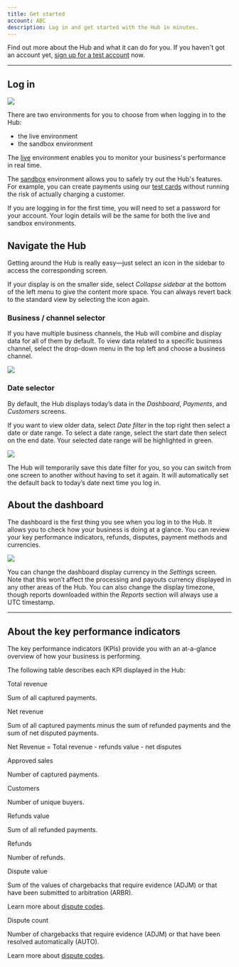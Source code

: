 ```yaml
---
title: Get started
account: ABC
description: Log in and get started with the Hub in minutes.
---
```


Find out more about the Hub and what it can do for you. If you haven't got an account yet, [sign up for a test account](https://www.checkout.com/get-test-account) now.

---

## Log in

<img src="/docs/TheHub/GetStarted/1-logIn.png" withFullscreenPreview />

There are two environments for you to choose from when logging in to the Hub:

*   the live environment
*   the sandbox environment

The [live](https://hub.checkout.com/login) environment enables you to monitor your business's performance in real time.

The [sandbox](https://sandbox.checkout.com/login) environment allows you to safely try out the Hub's features. For example, you can create payments using our [test cards](/display/DOCS/Test+card+numbers) without running the risk of actually charging a customer. 

<TipBox variant="info">

If you are logging in for the first time, you will need to set a password for your account. Your login details will be the same for both the live and sandbox environments.

</TipBox>

## Navigate the Hub

Getting around the Hub is really easy—just select an icon in the sidebar to access the corresponding screen.

<TipBox variant="tip">

If your display is on the smaller side, select _Collapse sidebar_ at the bottom of the left menu to give the content more space. You can always revert back to the standard view by selecting the icon again.

</TipBox>

### Business / channel selector

If you have multiple business channels, the Hub will combine and display data for all of them by default. To view data related to a specific business channel, select the drop-down menu in the top left and choose a business channel.

<img maxWidth={280} src="/docs/TheHub/GetStarted/2-business-channel-selector.png" withFullscreenPreview />

### Date selector

By default, the Hub displays today’s data in the _Dashboard_, _Payments_, and _Customers_ screens.

If you want to view older data, select _Date filter_ in the top right then select a date or date range. To select a date range, select the start date then select on the end date. Your selected date range will be highlighted in green.

<img maxWidth={360} src="/docs/TheHub/GetStarted/3-date-selector.png" withFullscreenPreview />

The Hub will temporarily save this date filter for you, so you can switch from one screen to another without having to set it again. It will automatically set the default back to today’s date next time you log in.

## About the dashboard

The dashboard is the first thing you see when you log in to the Hub. It allows you to check how your business is doing at a glance. You can review your key performance indicators, refunds, disputes, payment methods and currencies. 

<img src="/docs/TheHub/GetStarted/4-hub-dashboard.png" withFullscreenPreview />

<TipBox variant="info" title="Dashboard display currency and timezone">

You can change the dashboard display currency in the _Settings_ screen. Note that this won’t affect the processing and payouts currency displayed in any other areas of the Hub. You can also change the display timezone, though reports downloaded within the _Reports_ section will always use a UTC timestamp.

</TipBox>

---

## About the key performance indicators

The key performance indicators (KPIs) provide you with an at-a-glance overview of how your business is performing.

The following table describes each KPI displayed in the Hub:

<Table>
<TableHead headers={['Card Key performance indicator', 'Description']} />
<TableBody>

<TableRow>
<TableCell>

Total revenue

</TableCell>
<TableCell>

Sum of all captured payments.

</TableCell>
</TableRow>

<TableRow>
<TableCell>

Net revenue

</TableCell>
<TableCell>

Sum of all captured payments minus the sum of refunded payments and the sum of net disputed payments.

Net Revenue = Total revenue - refunds value - net disputes

</TableCell>
</TableRow>

<TableRow>
<TableCell>

Approved sales

</TableCell>
<TableCell>

Number of captured payments.

</TableCell>
</TableRow>

<TableRow>
<TableCell>

Customers

</TableCell>
<TableCell>

Number of unique buyers.

</TableCell>
</TableRow>

<TableRow>
<TableCell>

Refunds value

</TableCell>
<TableCell>

Sum of all refunded payments.

</TableCell>
</TableRow>

<TableRow>
<TableCell>

Refunds

</TableCell>
<TableCell>

Number of refunds.

</TableCell>
</TableRow>

<TableRow>
<TableCell>

Dispute value

</TableCell>
<TableCell>

Sum of the values of chargebacks that require evidence (ADJM) or that have been submitted to arbitration (ARBR).

<InfoBox>

Learn more about [dispute codes](/resources/codes/chargeback-codes).

</InfoBox>

</TableCell>
</TableRow>

<TableRow>
<TableCell>

Dispute count

</TableCell>
<TableCell>

Number of chargebacks that require evidence (ADJM) or that have been resolved automatically (AUTO).

<InfoBox>

Learn more about [dispute codes](/resources/codes/chargeback-codes).

</InfoBox>

</TableCell>
</TableRow>

</TableBody>
</Table>